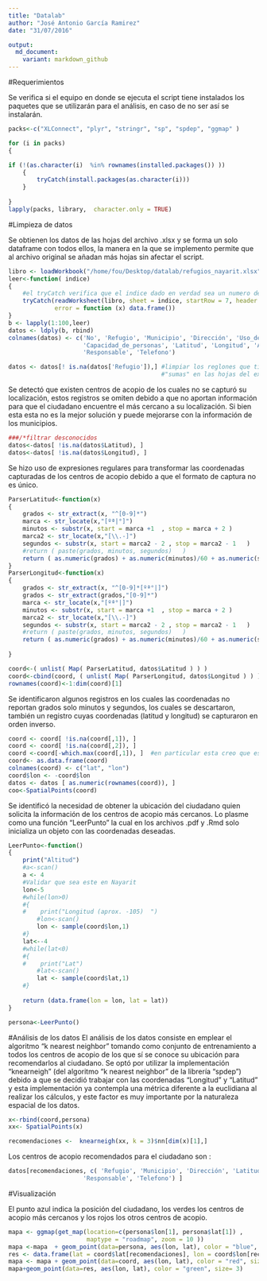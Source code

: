 ```yaml
---
title: "Datalab"
author: "José Antonio García Ramirez"
date: "31/07/2016"

output:
  md_document:
    variant: markdown_github
---
```


#Requerimientos 

Se verifica si el equipo en donde se ejecuta el script tiene instalados los paquetes que se utilizarán para el análisis, en caso de no ser así se instalarán. 


```r
packs<-c("XLConnect", "plyr", "stringr", "sp", "spdep", "ggmap" )

for (i in packs)
{

if (!(as.character(i)  %in% rownames(installed.packages()) ))
    {
        tryCatch(install.packages(as.character(i)))    
    }
 
}
lapply(packs, library,  character.only = TRUE)
```





#Limpieza de datos

Se obtienen los datos de las hojas del archivo .xlsx y se forma un solo dataframe con todos ellos, la manera en la que se implemento permite que al archivo original se añadan más hojas sin afectar el script. 

```r
libro <- loadWorkbook("/home/fou/Desktop/datalab/refugios_nayarit.xlsx")
leer<-function( indice)
{
    #el tryCatch verifica que el indice dado en verdad sea un numero de hoja 
    tryCatch(readWorksheet(libro, sheet = indice, startRow = 7, header =FALSE ),
             error = function (x) data.frame())
}
b <- lapply(1:100,leer)
datos <- ldply(b, rbind) 
colnames(datos) <- c('No', 'Refugio', 'Municipio', 'Dirección', 'Uso_del_inmueble', 'Servicios',
                     'Capacidad_de_personas', 'Latitud', 'Longitud', 'Altitud',
                     'Responsable', 'Telefono')  

datos <- datos[! is.na(datos['Refugio']),] #limpiar los reglones que tienen 
                                           #"sumas" en las hojas del excel
```

Se detectó que existen centros de acopio de los cuales no se capturó su localización, estos registros se omiten debido a que no aportan información para que el ciudadano encuentre el más cercano a su localización. Si bien esta esta no es la mejor solución y puede mejorarse con la información de los municipios. 

```r
###/*filtrar desconocidos
datos<-datos[ !is.na(datos$Latitud), ]
datos<-datos[ !is.na(datos$Longitud), ]
```



Se hizo uso de expresiones regulares para transformar las coordenadas capturadas de los centros de acopio debido a que el formato de captura no es único.

```r
ParserLatitud<-function(x)
{
    grados <- str_extract(x, "^[0-9]*")
    marca <- str_locate(x,"[ºª|°]")
    minutos <- substr(x, start = marca +1  , stop = marca + 2 )
    marca2 <- str_locate(x,"[\\.-]")
    segundos <- substr(x, start = marca2 - 2 , stop = marca2 - 1   )
    #return ( paste(grados, minutos, segundos)   )
    return ( as.numeric(grados) + as.numeric(minutos)/60 + as.numeric(segundos)/3600)
}
ParserLongitud<-function(x)
{
    grados <- str_extract(x, "^[0-9]*[ºª°|]")
    grados <- str_extract(grados,"[0-9]*")
    marca <- str_locate(x,"[ºª°|]")
    minutos <- substr(x, start = marca +1  , stop = marca + 2 )
    marca2 <- str_locate(x,"[\\.-]")
    segundos <- substr(x, start = marca2 - 2 , stop = marca2 - 1   )
    #return ( paste(grados, minutos, segundos)   )
    return ( as.numeric(grados) + as.numeric(minutos)/60 + as.numeric(segundos)/3600)
    
}

coord<-( unlist( Map( ParserLatitud, datos$Latitud ) ) )
coord<-cbind(coord, ( unlist( Map( ParserLongitud, datos$Longitud ) ) ) )
rownames(coord)<-1:dim(coord)[1]
```


Se identificaron algunos registros en los cuales las coordenadas no reportan grados solo minutos y segundos, los cuales se descartaron, también un registro cuyas coordenadas (latitud y longitud) se capturaron en orden inverso.


```r
coord <- coord[ !is.na(coord[,1]), ]
coord <- coord[ !is.na(coord[,2]), ]
coord <-coord[-which.max(coord[,1]), ]  #en particular esta creo que esta mal capturada
coord<- as.data.frame(coord)
colnames(coord) <- c("lat", "lon")
coord$lon <- -coord$lon
datos <- datos [ as.numeric(rownames(coord)), ]
coo<-SpatialPoints(coord)
```



Se identificó la necesidad de obtener la ubicación del ciudadano quien solicita la información de los centros de acopio más cercanos. Lo plasme como una función “LeerPunto” la cual en los archivos .pdf y .Rmd solo inicializa un objeto con las coordenadas deseadas.

```r
LeerPunto<-function()
{
    print("Altitud")
    #a<-scan()
    a <- 4 
    #Validar que sea este en Nayarit
    lon<-5
    #while(lon>0)
    #{
    #    print("Longitud (aprox. -105)  ")
        #lon<-scan()
        lon <- sample(coord$lon,1)
    #}
    lat<--4
    #while(lat<0)
    #{
    #    print("Lat")
        #lat<-scan()
        lat <- sample(coord$lat,1)
    #}
    
    return (data.frame(lon = lon, lat = lat))
}

persona<-LeerPunto()
```



#Análisis de los datos
El análisis de los datos consiste en emplear el algoritmo “k nearest neighbor” tomando como conjunto de entrenamiento a todos los centros de acopio de los que sí se conoce su ubicación para recomendarlos al ciudadano.
Se optó por utilizar la implementación “knearneigh” (del algoritmo “k nearest neighbor” de la librería “spdep”) debido a que se decidió trabajar con las coordenadas “Longitud” y “Latitud” y esta implementación ya contempla una métrica diferente a la euclidiana al realizar los cálculos, y este factor es muy importante por la naturaleza espacial de los datos.  

```r
x<-rbind(coord,persona)
xx<- SpatialPoints(x)

recomendaciones <-  knearneigh(xx, k = 3)$nn[dim(x)[1],]

```



Los centros de acopio recomendados para el ciudadano son :

```r
datos[recomendaciones, c( 'Refugio', 'Municipio', 'Dirección', 'Latitud', 'Longitud', 'Altitud',
                     'Responsable', 'Telefono') ]
```

#Visualización

El punto azul indica la posición del ciudadano, los verdes los centros de acopio más cercanos y los rojos los otros centros de acopio.


```r
mapa <- ggmap(get_map(location=c(persona$lon[1], persona$lat[1]) , 
                      maptype = "roadmap", zoom = 10 ))
mapa <-mapa  + geom_point(data=persona, aes(lon, lat), color = "blue", size= 5)
res <- data.frame(lat = coord$lat[recomendaciones], lon = coord$lon[recomendaciones])
mapa <- mapa + geom_point(data=coord, aes(lon, lat), color = "red", size= 2)
mapa+geom_point(data=res, aes(lon, lat), color = "green", size= 3)




    

```

